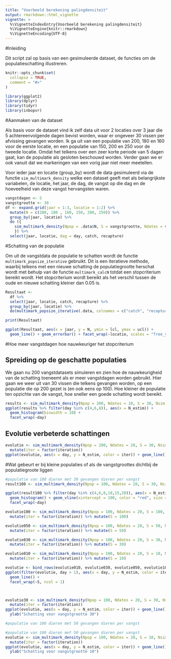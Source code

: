 ```yaml
---
title: "Voorbeeld berekening palingdensiteit"
output: rmarkdown::html_vignette
vignette: >
  %\VignetteIndexEntry{Voorbeeld berekening palingdensiteit}
  %\VignetteEngine{knitr::rmarkdown}
  %\VignetteEncoding{UTF-8}
---
```


#Inleiding

Dit script zal op basis van een gesimuleerde dataset, de functies om de populatieschatting illustreren.

```r
knitr::opts_chunk$set(
  collapse = TRUE,
  comment = "#>"
)
```

```r
library(ggplot2)
library(dplyr)
library(tidyr)
library(inbopvr)
```


#Aanmaken van de dataset

Als basis voor de dataset vind ik zelf data uit voor 2 locaties over 3 jaar die 5 achtereenvolgende dagen bevist worden, waar er ongeveer 30 vissen per afvissing gevangen worden. Ik ga uit van een populatie van 200, 180 en 160 voor de eerste locatie, en een populatie van 150, 200 en 250 voor de tweede locatie. Omdat het telkens over een zeer korte periode van 5 dagen gaat, kan de populatie als gesloten beschouwd worden. Verder gaan we er ook vanuit dat we markeringen van een vorig jaar niet meer meetellen.

Voor ieder jaar en locatie (group_by) wordt de data gesimuleerd via de functie `sim_multimark_density` welke een dataset geeft met als belangrijkste variabelen, de locatie, het jaar, de dag, de vangst op die dag en de hoeveelheid van deze vangst hervangsten waren. 

```r
vangstdagen <- 5
vangstgrootte <- 30
df <- expand.grid(jaar = 1:3, locatie = 1:2) %>% 
  mutate(N = c(200, 180 , 160, 150, 200, 250)) %>% 
  group_by(jaar, locatie) %>% 
  do ({
    sim_multimark_density(Npop = .data$N, S = vangstgrootte, Ndates = vangstdagen, Nsim = 1, verbose = FALSE)
    }) %>% 
  select(jaar, locatie, dag = day, catch, recapture)

```


#Schatting van de populatie

Om uit de vangstdata de populatie te schatten wordt de functie `multimark_popsize_iterative` gebruikt. Dit is een iteratieve methode, waarbij telkens met een nieuwe schatting de populatiegrootte herschat wordt met behulp van de functie `multimark_calcN` totdat een stopcriterium bereikt wordt. Het stopcriterium wordt bereikt als het verschil tussen de oude en nieuwe schatting kleiner dan 0.05 is.

```r
Resultaat <-
  df %>%
  select(jaar, locatie, catch, recapture) %>%
  group_by(jaar, locatie) %>%
  do(multimark_popsize_iterative(.data, colnames = c("catch", "recapture"), plot = FALSE))

print(Resultaat)

ggplot(Resultaat, aes(x = jaar, y = N, ymin = lcl, ymax = ucl)) +
  geom_line() + geom_errorbar() + facet_wrap(~locatie, scales = "free_y")
```


#Hoe meer vangstdagen hoe nauwkeuriger het stopcriterium

## Spreiding op de geschatte populaties

We gaan nu 200 vangstdatasets simuleren en zien hoe de nauwkeurigheid van de schatting toeneemt als er meer vangstdagen worden gebruikt. Hier gaan we weer uit van 30 vissen die telkens gevangen worden, op een populatie die op 200 gezet is (en ook eens op 100). Hoe kleiner de populatie ten opzichte van de vangst, hoe sneller een goede schatting wordt bereikt.

```r


results <- sim_multimark_density(Npop = 200, Ndates = 10, S = 30, Nsim = 200)
ggplot(results %>% filter(day %in% c(4,6,8)), aes(x = N_estim)) + 
  geom_histogram(binwidth = 10) + 
  facet_wrap(~day)

```

## Evolutie verbeterde schattingen

```r

evolutie <- sim_multimark_density(Npop = 200, Ndates = 20, S = 30, Nsim = 5) %>% 
  mutate(iter = factor(iteration))
ggplot(evolutie, aes(x = day, y = N_estim, color = iter)) + geom_line()

```

#Wat gebeurt er bij kleine populaties of als de vangstgroottes dichtbij de populatiegroote liggen


```r

#populatie van 100 dieren met 30 gevangen dieren per vangst
result100 <- sim_multimark_density(Npop = 100, Ndates = 20, S = 30, Nsim = 200)

ggplot(result100 %>% filter(day %in% c(4,6,8,10,15,20)), aes(x = N_estim)) + 
  geom_histogram() + geom_vline(xintercept = 100, color = "red", size = 1) + 
  facet_wrap(~day)

evolutie100 <- sim_multimark_density(Npop = 100, Ndates = 20, S = 100, Nsim = 5, verbose = FALSE, multiplier = 2) %>% 
  mutate(iter = factor(iteration)) %>% mutate(S = 100)

evolutie050 <- sim_multimark_density(Npop = 100, Ndates = 20, S = 50, Nsim = 5, verbose = FALSE, multiplier = 2) %>% 
  mutate(iter = factor(iteration)) %>% mutate(S = 50)

evolutie030 <- sim_multimark_density(Npop = 100, Ndates = 20, S = 30, Nsim = 5, verbose = FALSE, multiplier = 2) %>% 
  mutate(iter = factor(iteration)) %>% mutate(S = 30)

evolutie010 <- sim_multimark_density(Npop = 100, Ndates = 20, S = 10, Nsim = 5, verbose = FALSE, multiplier = 2) %>% 
  mutate(iter = factor(iteration)) %>% mutate(S = 10)

evolutie <- bind_rows(evolutie010, evolutie030, evolutie050, evolutie100)
ggplot(filter(evolutie, day > 1), aes(x = day, y = N_estim, color = iter)) + 
  geom_line() + 
  facet_wrap(~S, ncol = 1)



evolutie30 <- sim_multimark_density(Npop = 100, Ndates = 20, S = 30, Nsim = 5, verbose = FALSE) %>% 
  mutate(iter = factor(iteration))
ggplot(evolutie, aes(x = day, y = N_estim, color = iter)) + geom_line() + geom_hline(yintercept = 100) + 
  ylab("Schatting voor vangstgrootte 30")

#populatie van 100 dieren met 50 gevangen dieren per vangst

#populatie van 100 dieren met 50 gevangen dieren per vangst
evolutie <- sim_multimark_density(Npop = 100, Ndates = 20, S = 10, Nsim = 5, verbose = FALSE, multiplier = 10) %>% 
  mutate(iter = factor(iteration))
ggplot(evolutie, aes(x = day, y = N_estim, color = iter)) + geom_line() + geom_hline(yintercept = 100) + 
  ylab("Schatting voor vangstgrootte 10")

```
